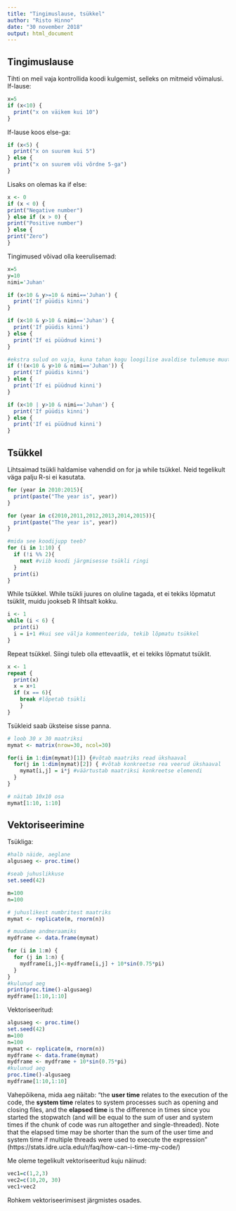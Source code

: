 ```yaml
---
title: "Tingimuslause, tsükkel"
author: "Risto Hinno"
date: "30 november 2018"
output: html_document
---
```


## Tingimuslause

Tihti on meil vaja kontrollida koodi kulgemist, selleks on mitmeid võimalusi.
If-lause:
```r
x=5
if (x<10) {
  print("x on väikem kui 10")
}
```
If-lause koos else-ga:
```r
if (x<5) {
  print("x on suurem kui 5")
} else {
  print("x on suurem või võrdne 5-ga")
}
```
Lisaks on olemas ka if else:
```r

x <- 0
if (x < 0) {
print("Negative number")
} else if (x > 0) {
print("Positive number")
} else {
print("Zero")
}
```

Tingimused võivad olla keerulisemad:
```r
x=5
y=10
nimi='Juhan'

if (x<10 & y>=10 & nimi=='Juhan') {
  print('If püüdis kinni')
}

if (x<10 & y>10 & nimi=='Juhan') {
  print('If püüdis kinni')
} else {
  print('If ei püüdnud kinni')
}

#ekstra sulud on vaja, kuna tahan kogu loogilise avaldise tulemuse muuta vastupidiseks
if (!(x<10 & y>10 & nimi=='Juhan')) {
  print('If püüdis kinni')
} else {
  print('If ei püüdnud kinni')
}

if (x<10 | y>10 & nimi=='Juhan') {
  print('If püüdis kinni')
} else {
  print('If ei püüdnud kinni')
}
```

## Tsükkel

Lihtsaimad tsükli haldamise vahendid on for ja while tsükkel. Neid tegelikult väga palju R-si ei kasutata.
```r
for (year in 2010:2015){
  print(paste("The year is", year))
}

for (year in c(2010,2011,2012,2013,2014,2015)){
  print(paste("The year is", year))
}

#mida see koodijupp teeb?
for (i in 1:10) {
  if (!i %% 2){
    next #viib koodi järgmisesse tsükli ringi
  }
  print(i)
}
```

While tsükkel. While tsükli juures on oluline tagada, et ei tekiks lõpmatut tsüklit, muidu jookseb R lihtsalt kokku.
```r
i <- 1
while (i < 6) {
  print(i)
  i = i+1 #kui see välja kommenteerida, tekib lõpmatu tsükkel
}
```
Repeat tsükkel. Siingi tuleb olla ettevaatlik, et ei tekiks lõpmatut tsüklit.

```r
x <- 1
repeat {
  print(x)
  x = x+1
  if (x == 6){
    break #lõpetab tsükli
    }
}
```

Tsükleid saab üksteise sisse panna.
```r
# loob 30 x 30 maatriksi 
mymat <- matrix(nrow=30, ncol=30)

for(i in 1:dim(mymat)[1]) {#võtab maatriks read ükshaaval
  for(j in 1:dim(mymat)[2]) { #võtab konkreetse rea veerud ükshaaval
    mymat[i,j] = i*j #väärtustab maatriksi konkreetse elemendi
  }
}

# näitab 10x10 osa
mymat[1:10, 1:10]
```
## Vektoriseerimine

Tsükliga:
```r
#halb näide, aeglane
algusaeg <- proc.time()

#seab juhuslikkuse
set.seed(42)

m=100
n=100

# juhuslikest numbritest maatriks
mymat <- replicate(m, rnorm(n))

# muudame andmeraamiks
mydframe <- data.frame(mymat)

for (i in 1:m) {
  for (j in 1:n) {
    mydframe[i,j]<-mydframe[i,j] + 10*sin(0.75*pi)
  }
}
#kulunud aeg
print(proc.time()-algusaeg)
mydframe[1:10,1:10]
```

Vektoriseeritud:
```r
algusaeg <- proc.time()
set.seed(42)
m=100
n=100
mymat <- replicate(m, rnorm(n)) 
mydframe <- data.frame(mymat)
mydframe <- mydframe + 10*sin(0.75*pi)
#kulunud aeg
proc.time()-algusaeg
mydframe[1:10,1:10]
```
Vahepõikena, mida aeg näitab:
"the __user time__ relates to the execution of the code, the __system time__ relates to system processes such as opening and closing files, and the __elapsed time__ is the difference in times since you started the stopwatch (and will be equal to the sum of user and system times if the chunk of code was run altogether and single-threaded). Note that the elapsed time may be shorter than the sum of the user time and system time if multiple threads were used to execute the expression" (https://stats.idre.ucla.edu/r/faq/how-can-i-time-my-code/)

Me oleme tegelikult vektoriseeritud kuju näinud:
```r
vec1=c(1,2,3)
vec2=c(10,20, 30)
vec1+vec2
```
Rohkem vektoriseerimisest järgmistes osades.
